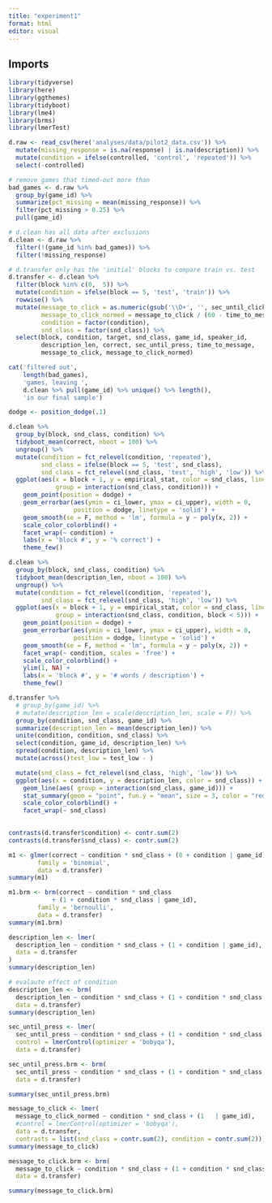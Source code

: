 ```yaml
---
title: "experiment1"
format: html
editor: visual
---
```


## Imports

```r
library(tidyverse)
library(here)
library(ggthemes)
library(tidyboot)
library(lme4)
library(brms)
library(lmerTest)
```

```r
d.raw <- read_csv(here('analyses/data/pilot2_data.csv')) %>%
  mutate(missing_response = is.na(response) | is.na(description)) %>%
  mutate(condition = ifelse(controlled, 'control', 'repeated')) %>%
  select(-controlled)

# remove games that timed-out more than 
bad_games <- d.raw %>% 
  group_by(game_id) %>%
  summarize(pct_missing = mean(missing_response)) %>%
  filter(pct_missing > 0.25) %>%
  pull(game_id)

# d.clean has all data after exclusions
d.clean <- d.raw %>%
  filter(!(game_id %in% bad_games)) %>%
  filter(!missing_response) 

# d.transfer only has the 'initial' blocks to compare train vs. test
d.transfer <- d.clean %>%
  filter(block %in% c(0,  5)) %>%
  mutate(condition = ifelse(block == 5, 'test', 'train')) %>%
  rowwise() %>%
  mutate(message_to_click = as.numeric(gsub('\\D+', '', sec_until_click)) - time_to_message,
         message_to_click_normed = message_to_click / (60 - time_to_message),
         condition = factor(condition),
         snd_class = factor(snd_class)) %>%
  select(block, condition, target, snd_class, game_id, speaker_id, 
         description_len, correct, sec_until_press, time_to_message, 
         message_to_click, message_to_click_normed)

```

```r
cat('filtered out', 
    length(bad_games), 
    'games, leaving ',
    d.clean %>% pull(game_id) %>% unique() %>% length(), 
    'in our final sample')
```

```r
dodge <- position_dodge(.1)

d.clean %>% 
  group_by(block, snd_class, condition) %>%
  tidyboot_mean(correct, nboot = 100) %>%
  ungroup() %>%
  mutate(condition = fct_relevel(condition, 'repeated'),
         snd_class = ifelse(block == 5, 'test', snd_class),
         snd_class = fct_relevel(snd_class, 'test', 'high', 'low')) %>%
  ggplot(aes(x = block + 1, y = empirical_stat, color = snd_class, linetype = condition, 
             group = interaction(snd_class, condition))) +
    geom_point(position = dodge) +
    geom_errorbar(aes(ymin = ci_lower, ymax = ci_upper), width = 0, 
                  position = dodge, linetype = 'solid') +
    geom_smooth(se = F, method = 'lm', formula = y ~ poly(x, 2)) +
    scale_color_colorblind() +
    facet_wrap(~ condition) +
    labs(x = 'block #', y = '% correct') +
    theme_few()
```

```r
d.clean %>% 
  group_by(block, snd_class, condition) %>%
  tidyboot_mean(description_len, nboot = 100) %>%
  ungroup() %>%
  mutate(condition = fct_relevel(condition, 'repeated'),
         snd_class = fct_relevel(snd_class, 'high', 'low')) %>%
  ggplot(aes(x = block + 1, y = empirical_stat, color = snd_class, linetype = condition, 
             group = interaction(snd_class, condition, block < 5))) +
    geom_point(position = dodge) +
    geom_errorbar(aes(ymin = ci_lower, ymax = ci_upper), width = 0, 
                  position = dodge, linetype = 'solid') +
    geom_smooth(se = F, method = 'lm', formula = y ~ poly(x, 2)) +
    facet_wrap(~ condition, scales = 'free') +
    scale_color_colorblind() +
    ylim(1, NA) +
    labs(x = 'block #', y = '# words / description') +
    theme_few()
```

```r
d.transfer %>% 
  # group_by(game_id) %>%
  # mutate(description_len = scale(description_len, scale = F)) %>%
  group_by(condition, snd_class, game_id) %>%
  summarize(description_len = mean(description_len)) %>%
  unite(condition, condition, snd_class) %>%
  select(condition, game_id, description_len) %>%
  spread(condition, description_len) %>%
  mutate(across()test_low = test_low - )

  mutate(snd_class = fct_relevel(snd_class, 'high', 'low')) %>%
  ggplot(aes(x = condition, y = description_len, color = snd_class)) +
    geom_line(aes( group = interaction(snd_class, game_id))) +
    stat_summary(geom = "point", fun.y = "mean", size = 3, color = "red") +
    scale_color_colorblind() +
    facet_wrap(~ snd_class) 
    
```

```r
contrasts(d.transfer$condition) <- contr.sum(2)
contrasts(d.transfer$snd_class) <- contr.sum(2)

m1 <- glmer(correct ~ condition * snd_class + (0 + condition | game_id),
        family = 'binomial', 
        data = d.transfer)
summary(m1)
```

```r
m1.brm <- brm(correct ~ condition * snd_class 
            + (1 + condition * snd_class | game_id),
        family = 'bernoulli', 
        data = d.transfer)
summary(m1.brm)
```

```r
description_len <- lmer(
  description_len ~ condition * snd_class + (1 + condition | game_id),
  data = d.transfer
)
summary(description_len)
```

```r
# evalaute effect of condition
description_len <- brm(
  description_len ~ condition * snd_class + (1 + condition * snd_class  | game_id),
  data = d.transfer)
summary(description_len)
```

```r
sec_until_press <- lmer(
  sec_until_press ~ condition * snd_class + (1 + condition * snd_class  | game_id),
  control = lmerControl(optimizer = 'bobyqa'),
  data = d.transfer)

sec_until_press.brm <- brm(
  sec_until_press ~ condition * snd_class + (1 + condition * snd_class  | game_id),
  data = d.transfer)

summary(sec_until_press.brm)
```

```r
message_to_click <- lmer(
  message_to_click_normed ~ condition * snd_class + (1   | game_id),
  #control = lmerControl(optimizer = 'bobyqa'),
  data = d.transfer,
  contrasts = list(snd_class = contr.sum(2), condition = contr.sum(2)))
summary(message_to_click)

message_to_click.brm <- brm(
  message_to_click ~ condition * snd_class + (1 + condition * snd_class  | game_id),
  data = d.transfer)

summary(message_to_click.brm)
```
